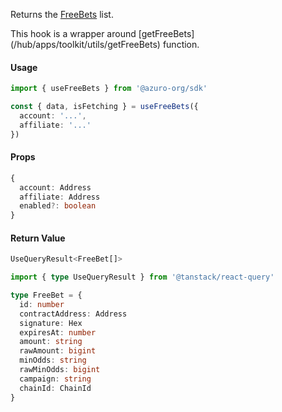 
Returns the [FreeBets](/contracts/free-bet) list.

<Callout type="info">
  This hook is a wrapper around [getFreeBets](/hub/apps/toolkit/utils/getFreeBets) function.
</Callout>

#### Usage

```ts
import { useFreeBets } from '@azuro-org/sdk'

const { data, isFetching } = useFreeBets({
  account: '...',
  affiliate: '...'
})
```

#### Props
```ts
{
  account: Address
  affiliate: Address
  enabled?: boolean
}
```


#### Return Value

```ts
UseQueryResult<FreeBet[]>
```

```ts
import { type UseQueryResult } from '@tanstack/react-query'

type FreeBet = {
  id: number
  contractAddress: Address
  signature: Hex
  expiresAt: number
  amount: string
  rawAmount: bigint
  minOdds: string
  rawMinOdds: bigint
  campaign: string
  chainId: ChainId
}
```
